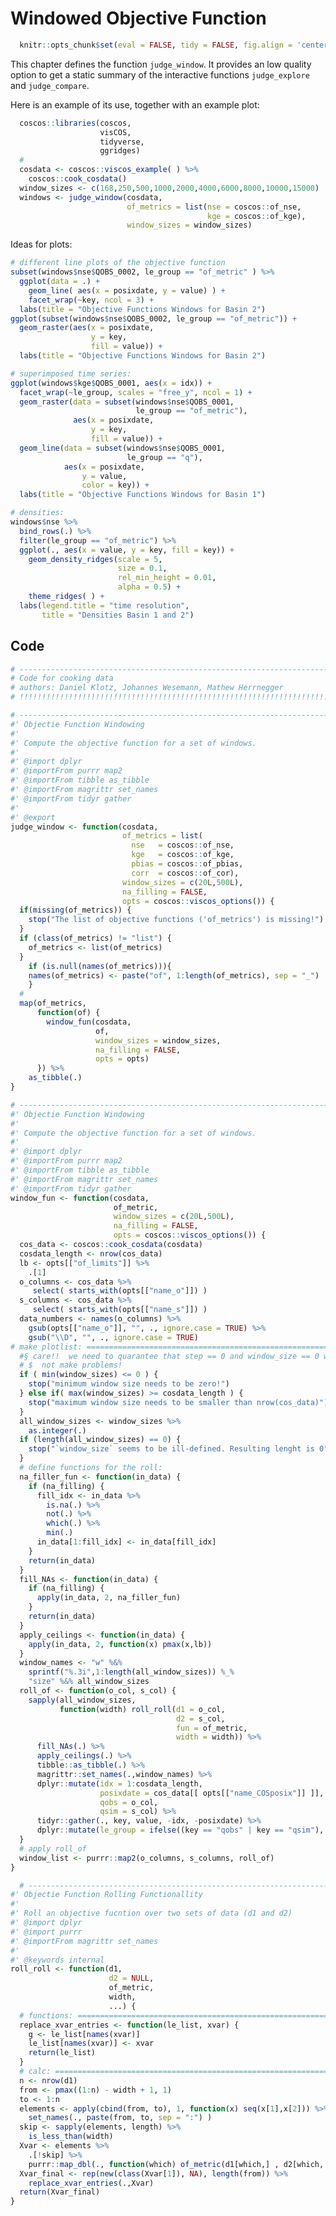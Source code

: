 # Windowed Objective Function

```r
  knitr::opts_chunk$set(eval = FALSE, tidy = FALSE, fig.align = 'center')
```

This chapter defines the function `judge_window`. It provides an low quality
option to get a static summary of the interactive functions `judge_explore` and 
`judge_compare`.

Here is an example of its use, together with an example plot:
```r
  coscos::libraries(coscos,
                    visCOS,
                    tidyverse,
                    ggridges)
  #
  cosdata <- coscos::viscos_example( ) %>%
    coscos::cook_cosdata()
  window_sizes <- c(168,250,500,1000,2000,4000,6000,8000,10000,15000)
  windows <- judge_window(cosdata,
                          of_metrics = list(nse = coscos::of_nse,
                                            kge = coscos::of_kge),
                          window_sizes = window_sizes)
```

Ideas for plots:
```r
# different line plots of the objective function
subset(windows$nse$QOBS_0002, le_group == "of_metric" ) %>%
  ggplot(data = .) +
    geom_line( aes(x = posixdate, y = value) ) +
    facet_wrap(~key, ncol = 3) +
  labs(title = "Objective Functions Windows for Basin 2")
ggplot(subset(windows$nse$QOBS_0002, le_group == "of_metric")) +
  geom_raster(aes(x = posixdate,
                  y = key,
                  fill = value)) +
  labs(title = "Objective Functions Windows for Basin 2")

# superimposed time series:
ggplot(windows$kge$QOBS_0001, aes(x = idx)) +
  facet_wrap(~le_group, scales = "free_y", ncol = 1) +
  geom_raster(data = subset(windows$nse$QOBS_0001,
                            le_group == "of_metric"),
              aes(x = posixdate,
                  y = key,
                  fill = value)) +
  geom_line(data = subset(windows$nse$QOBS_0001,
                          le_group == "q"),
            aes(x = posixdate,
                y = value,
                color = key)) +
  labs(title = "Objective Functions Windows for Basin 1")

# densities:
windows$nse %>%
  bind_rows(.) %>%
  filter(le_group == "of_metric") %>%
  ggplot(., aes(x = value, y = key, fill = key)) +
    geom_density_ridges(scale = 5,
                        size = 0.1,
                        rel_min_height = 0.01,
                        alpha = 0.5) +
    theme_ridges( ) +
  labs(legend.title = "time resolution",
       title = "Densities Basin 1 and 2")
```


## Code

```r
# ---------------------------------------------------------------------------
# Code for cooking data
# authors: Daniel Klotz, Johannes Wesemann, Mathew Herrnegger
# !!!!!!!!!!!!!!!!!!!!!!!!!!!!!!!!!!!!!!!!!!!!!!!!!!!!!!!!!!!!!!!!!!!!!!!!!!!

```


```r
# --------------------------------------------------------------------------
#' Objectie Function Windowing
#'
#' Compute the objective function for a set of windows.
#'
#' @import dplyr
#' @importFrom purrr map2
#' @importFrom tibble as_tibble
#' @importFrom magrittr set_names
#' @importFrom tidyr gather
#'
#' @export
judge_window <- function(cosdata,
                         of_metrics = list(
                           nse   = coscos::of_nse,
                           kge   = coscos::of_kge,
                           pbias = coscos::of_pbias,
                           corr  = coscos::of_cor),
                         window_sizes = c(20L,500L),
                         na_filling = FALSE,
                         opts = coscos::viscos_options()) {
  if(missing(of_metrics)) {
    stop("The list of objective functions ('of_metrics') is missing!")
  }
  if (class(of_metrics) != "list") {
    of_metrics <- list(of_metrics)
  }
    if (is.null(names(of_metrics))){
    names(of_metrics) <- paste("of", 1:length(of_metrics), sep = "_")
    }
  #
  map(of_metrics,
      function(of) {
        window_fun(cosdata,
                   of,
                   window_sizes = window_sizes,
                   na_filling = FALSE,
                   opts = opts)
      }) %>%
    as_tibble(.)
}

```


```r
# --------------------------------------------------------------------------
#' Objectie Function Windowing
#'
#' Compute the objective function for a set of windows.
#'
#' @import dplyr
#' @importFrom purrr map2
#' @importFrom tibble as_tibble
#' @importFrom magrittr set_names
#' @importFrom tidyr gather
window_fun <- function(cosdata,
                       of_metric,
                       window_sizes = c(20L,500L),
                       na_filling = FALSE,
                       opts = coscos::viscos_options()) {
  cos_data <- coscos::cook_cosdata(cosdata)
  cosdata_length <- nrow(cos_data)
  lb <- opts[["of_limits"]] %>%
    .[1]
  o_columns <- cos_data %>%
     select( starts_with(opts[["name_o"]]) )
  s_columns <- cos_data %>%
     select( starts_with(opts[["name_s"]]) )
  data_numbers <- names(o_columns) %>%
    gsub(opts[["name_o"]], "", ., ignore.case = TRUE) %>%
    gsub("\\D", "", ., ignore.case = TRUE)
# make plotlist: =========================================================
  #§ care!!  we need to quarantee that step == 0 and window_size == 0 will
  # $  not make problems!
  if ( min(window_sizes) <= 0 ) {
    stop("minimum window size needs to be zero!")
  } else if( max(window_sizes) >= cosdata_length ) {
    stop("maximum window size needs to be smaller than nrow(cos_data)")
  }
  all_window_sizes <- window_sizes %>%
    as.integer(.)
  if (length(all_window_sizes) == 0) {
    stop("`window_size` seems to be ill-defined. Resulting lenght is 0")
  }
  # define functions for the roll:
  na_filler_fun <- function(in_data) {
    if (na_filling) {
      fill_idx <- in_data %>%
        is.na(.) %>%
        not(.) %>%
        which(.) %>%
        min(.)
      in_data[1:fill_idx] <- in_data[fill_idx]
    }
    return(in_data)
  }
  fill_NAs <- function(in_data) {
    if (na_filling) {
      apply(in_data, 2, na_filler_fun)
    }
    return(in_data)
  }
  apply_ceilings <- function(in_data) {
    apply(in_data, 2, function(x) pmax(x,lb))
  }
  window_names <- "w" %&%
    sprintf("%.3i",1:length(all_window_sizes)) %_%
    "size" %&% all_window_sizes
  roll_of <- function(o_col, s_col) {
    sapply(all_window_sizes,
           function(width) roll_roll(d1 = o_col,
                                     d2 = s_col,
                                     fun = of_metric,
                                     width = width)) %>%
      fill_NAs(.) %>%
      apply_ceilings(.) %>%
      tibble::as_tibble(.) %>%
      magrittr::set_names(.,window_names) %>%
      dplyr::mutate(idx = 1:cosdata_length,
                    posixdate = cos_data[[ opts[["name_COSposix"]] ]],
                    qobs = o_col,
                    qsim = s_col) %>%
      tidyr::gather(., key, value, -idx, -posixdate) %>%
      dplyr::mutate(le_group = ifelse((key == "qobs" | key == "qsim"), "q", "of_metric"))
  }
  # apply roll_of
  window_list <- purrr::map2(o_columns, s_columns, roll_of)
}

```


```r
  # --------------------------------------------------------------------------
#' Objectie Function Rolling Functionallity
#'
#' Roll an objective fucntion over two sets of data (d1 and d2)
#' @import dplyr
#' @import purrr
#' @importFrom magrittr set_names
#'
#' @keywords internal
roll_roll <- function(d1,
                      d2 = NULL,
                      of_metric,
                      width,
                      ...) {
  # functions: =============================================================
  replace_xvar_entries <- function(le_list, xvar) {
    g <- le_list[names(xvar)]
    le_list[names(xvar)] <- xvar
    return(le_list)
  }
  # calc: ==================================================================
  n <- nrow(d1)
  from <- pmax((1:n) - width + 1, 1)
  to <- 1:n
  elements <- apply(cbind(from, to), 1, function(x) seq(x[1],x[2])) %>%
    set_names(., paste(from, to, sep = ":") )
  skip <- sapply(elements, length) %>%
    is_less_than(width)
  Xvar <- elements %>%
    .[!skip] %>%
    purrr::map_dbl(., function(which) of_metric(d1[which,] , d2[which, ]))
  Xvar_final <- rep(new(class(Xvar[1]), NA), length(from)) %>%
    replace_xvar_entries(.,Xvar)
  return(Xvar_final)
}

```

